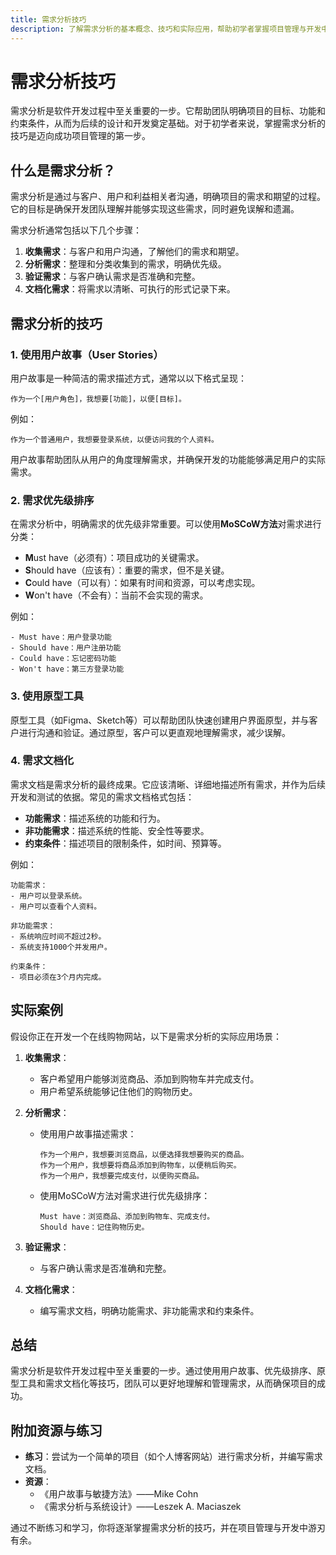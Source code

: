 ```yaml
---
title: 需求分析技巧
description: 了解需求分析的基本概念、技巧和实际应用，帮助初学者掌握项目管理与开发中的关键步骤。
---
```


# 需求分析技巧

需求分析是软件开发过程中至关重要的一步。它帮助团队明确项目的目标、功能和约束条件，从而为后续的设计和开发奠定基础。对于初学者来说，掌握需求分析的技巧是迈向成功项目管理的第一步。

## 什么是需求分析？

需求分析是通过与客户、用户和利益相关者沟通，明确项目的需求和期望的过程。它的目标是确保开发团队理解并能够实现这些需求，同时避免误解和遗漏。

需求分析通常包括以下几个步骤：
1. **收集需求**：与客户和用户沟通，了解他们的需求和期望。
2. **分析需求**：整理和分类收集到的需求，明确优先级。
3. **验证需求**：与客户确认需求是否准确和完整。
4. **文档化需求**：将需求以清晰、可执行的形式记录下来。

## 需求分析的技巧

### 1. 使用用户故事（User Stories）

用户故事是一种简洁的需求描述方式，通常以以下格式呈现：
```
作为一个[用户角色]，我想要[功能]，以便[目标]。
```

例如：
```
作为一个普通用户，我想要登录系统，以便访问我的个人资料。
```

用户故事帮助团队从用户的角度理解需求，并确保开发的功能能够满足用户的实际需求。

### 2. 需求优先级排序

在需求分析中，明确需求的优先级非常重要。可以使用**MoSCoW方法**对需求进行分类：
- **M**ust have（必须有）：项目成功的关键需求。
- **S**hould have（应该有）：重要的需求，但不是关键。
- **C**ould have（可以有）：如果有时间和资源，可以考虑实现。
- **W**on't have（不会有）：当前不会实现的需求。

例如：
```
- Must have：用户登录功能
- Should have：用户注册功能
- Could have：忘记密码功能
- Won't have：第三方登录功能
```

### 3. 使用原型工具

原型工具（如Figma、Sketch等）可以帮助团队快速创建用户界面原型，并与客户进行沟通和验证。通过原型，客户可以更直观地理解需求，减少误解。

### 4. 需求文档化

需求文档是需求分析的最终成果。它应该清晰、详细地描述所有需求，并作为后续开发和测试的依据。常见的需求文档格式包括：
- **功能需求**：描述系统的功能和行为。
- **非功能需求**：描述系统的性能、安全性等要求。
- **约束条件**：描述项目的限制条件，如时间、预算等。

例如：
```
功能需求：
- 用户可以登录系统。
- 用户可以查看个人资料。

非功能需求：
- 系统响应时间不超过2秒。
- 系统支持1000个并发用户。

约束条件：
- 项目必须在3个月内完成。
```

## 实际案例

假设你正在开发一个在线购物网站，以下是需求分析的实际应用场景：

1. **收集需求**：
   - 客户希望用户能够浏览商品、添加到购物车并完成支付。
   - 用户希望系统能够记住他们的购物历史。

2. **分析需求**：
   - 使用用户故事描述需求：
     ```
     作为一个用户，我想要浏览商品，以便选择我想要购买的商品。
     作为一个用户，我想要将商品添加到购物车，以便稍后购买。
     作为一个用户，我想要完成支付，以便购买商品。
     ```
   - 使用MoSCoW方法对需求进行优先级排序：
     ```
     Must have：浏览商品、添加到购物车、完成支付。
     Should have：记住购物历史。
     ```

3. **验证需求**：
   - 与客户确认需求是否准确和完整。

4. **文档化需求**：
   - 编写需求文档，明确功能需求、非功能需求和约束条件。

## 总结

需求分析是软件开发过程中至关重要的一步。通过使用用户故事、优先级排序、原型工具和需求文档化等技巧，团队可以更好地理解和管理需求，从而确保项目的成功。

## 附加资源与练习

- **练习**：尝试为一个简单的项目（如个人博客网站）进行需求分析，并编写需求文档。
- **资源**：
  - 《用户故事与敏捷方法》——Mike Cohn
  - 《需求分析与系统设计》——Leszek A. Maciaszek

通过不断练习和学习，你将逐渐掌握需求分析的技巧，并在项目管理与开发中游刃有余。